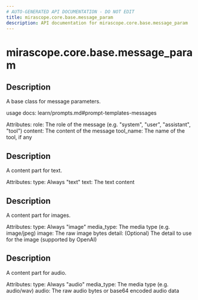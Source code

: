 ```yaml
---
# AUTO-GENERATED API DOCUMENTATION - DO NOT EDIT
title: mirascope.core.base.message_param
description: API documentation for mirascope.core.base.message_param
---
```


# mirascope.core.base.message_param

<ApiType type="Class" />

## Description

A base class for message parameters.

usage docs: learn/prompts.md#prompt-templates-messages

Attributes:
    role: The role of the message (e.g. "system", "user", "assistant", "tool")
    content: The content of the message
    tool_name: The name of the tool, if any


<ApiType type="Class" />

## Description

A content part for text.

Attributes:
    type: Always "text"
    text: The text content


<ApiType type="Class" />

## Description

A content part for images.

Attributes:
    type: Always "image"
    media_type: The media type (e.g. image/jpeg)
    image: The raw image bytes
    detail: (Optional) The detail to use for the image (supported by OpenAI)


<ApiType type="Class" />

## Description

A content part for audio.

Attributes:
    type: Always "audio"
    media_type: The media type (e.g. audio/wav)
    audio: The raw audio bytes or base64 encoded audio data


